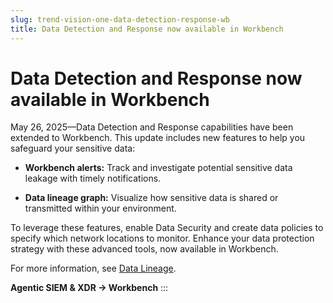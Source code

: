 ```yaml
---
slug: trend-vision-one-data-detection-response-wb
title: Data Detection and Response now available in Workbench
---
```

# Data Detection and Response now available in Workbench

May 26, 2025—Data Detection and Response capabilities have been extended to Workbench. This update includes new features to help you safeguard your sensitive data:

- **Workbench alerts:** Track and investigate potential sensitive data leakage with timely notifications.

- **Data lineage graph:** Visualize how sensitive data is shared or transmitted within your environment.

To leverage these features, enable Data Security and create data policies to specify which network locations to monitor. Enhance your data protection strategy with these advanced tools, now available in Workbench.

For more information, see [Data Lineage](https://docs.trendmicro.com/en-us/documentation/article/trend-vision-one-data-lineage).

**Agentic SIEM & XDR → Workbench**
:::
